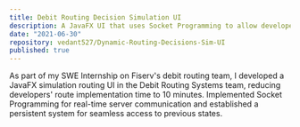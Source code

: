```yaml
---
title: Debit Routing Decision Simulation UI
description: A JavaFX UI that uses Socket Programming to allow developers to test transactions
date: "2021-06-30"
repository: vedant527/Dynamic-Routing-Decisions-Sim-UI
published: true
---
```




As part of my SWE Internship on Fiserv's debit routing team, I developed a JavaFX simulation routing UI in the Debit Routing Systems team, reducing developers' route implementation time to 10 minutes. Implemented Socket Programming for real-time server communication and established a persistent system for seamless access to previous states.